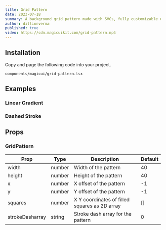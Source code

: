 ```yaml
---
title: Grid Pattern
date: 2023-07-18
summary: A background grid pattern made with SVGs, fully customizable using Tailwind CSS.
author: dillionverma
published: true
video: https://cdn.magicuikit.com/grid-pattern.mp4
---
```


<ComponentPreview name="grid-pattern-demo" />

<Steps>

<Step>

## Installation

Copy and page the following code into your project.

```text
components/magicui/grid-pattern.tsx
```

<ComponentSource name="grid-pattern" />

</Step>

</Steps>

## Examples

### Linear Gradient

<ComponentPreview name="grid-pattern-linear-gradient" />

### Dashed Stroke

<ComponentPreview name="grid-pattern-dashed" />

## Props

### GridPattern

| Prop            | Type   | Description                                   | Default |
| --------------- | ------ | --------------------------------------------- | ------- |
| width           | number | Width of the pattern                          | 40      |
| height          | number | Height of the pattern                         | 40      |
| x               | number | X offset of the pattern                       | -1      |
| y               | number | Y offset of the pattern                       | -1      |
| squares         | number | X Y coordinates of filled squares as 2D array | []      |
| strokeDasharray | string | Stroke dash array for the pattern             | 0       |
